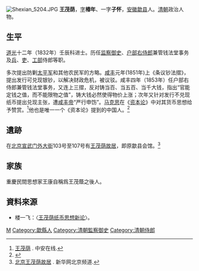 [[File:Shexian_5204.JPG|thumb]]
'''王茂荫'''{{BD|1798年||1865年||CatIdx=W王}}，[[表字|字]]'''椿年'''、一字'''子怀'''，[[安徽|安徽]][[歙县|歙县]]人。[[清朝|清朝]]政治人物。

==生平==
[[道光|道光]]十二年（1832年）壬辰科进士。历任[[监察御史|监察御史]]、[[户部|户部]][[右侍郎|右侍郎]]兼管钱法堂事务及[[兵部|兵]]、[[吏部|吏]]、[[工部|工部]]侍郎等职。

多次提出防剿[[太平军|太平军]]和其他农民军的方略。[[咸丰_(年号)|咸丰]]元年(1851年)上《条议钞法摺》，提出发行可兑现银钞，以解决财政危机，被议驳。咸丰四年（1853年）任户部右侍郎兼管钱法堂事务，又连上三摺，反对铸当百、当五百、当千大钱，指出“官能定钱之值，而不能限物之值”，铸大钱必然使得物价上涨；次年又针对发行不兑现纸币提出兑现主张，遭[[咸丰帝|咸丰帝]]“严行申饬”。[[马克思|马克思]]在《[[资本论|资本论]]》中对其货币思想给予赞赏。<ref>[http://ah.anhuinews.com/system/2006/09/04/001552145.shtml 王茂荫] {{Wayback|url=http://ah.anhuinews.com/system/2006/09/04/001552145.shtml |date=20110104063921 }}. 中安在线.</ref>他也是唯一一个《资本论》提到的中国人。<ref>{{cite journal |title=徽州经济文化的世界走向——《资本论》中的王茂荫 |author=叶坦 |journal=学术界 |year=2004 |volume= |issue=5 |url=http://www.tianyabook.com/jingji/0829002.htm |access-date=2010-12-13 |archive-url=https://web.archive.org/web/20110930133643/http://www.tianyabook.com/jingji/0829002.htm |archive-date=2011-09-30 |dead-url=yes }}</ref>

==遺跡==
在[[北京|北京]][[宣武门外大街|宣武门外大街]]103号至107号有[[王茂荫故居|王茂荫故居]]，即原歙县会馆。<ref>[http://www.bj.xinhuanet.com/bjpd_sdwm/2006-06/01/content_1833238.htm 北京王茂荫故居] {{Wayback|url=http://www.bj.xinhuanet.com/bjpd_sdwm/2006-06/01/content_1833238.htm |date=20071003105630 }}. 新华网北京频道.</ref>

== 家族 ==
重慶民間思想家王康自稱爲王茂蔭之後人。

== 資料來源 ==
{{reflist}}
*楼一飞：〈[http://www.nssd.org/articles/Article_Read.aspx?id=28773160 王茂荫纸币思想新论]{{Wayback|url=http://www.nssd.org/articles/Article_Read.aspx?id=28773160 |date=20180208182912 }}〉。

{{道光十二年壬辰恩科殿试金榜}}

{{Authority control}}

{{DEFAULTSORT:Wang王}}
[[Category:王姓|M]]
[[Category:歙縣人|Category:歙縣人]]
[[Category:清朝監察御史|Category:清朝監察御史]]
[[Category:清朝侍郎|Category:清朝侍郎]]


{{中國人物小作品}}